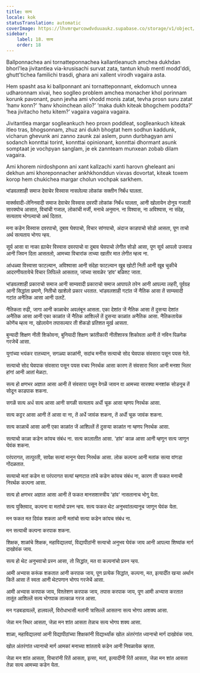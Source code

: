 ```yaml
---
title: सत्य
locale: kok
statusTranslation: automatic
coverImage: https://lhvmrqwrcowdvduuaukz.supabase.co/storage/v1/object/public/strapi-uploads/small_cover-educacion-fundamental.webp-2d51a7828a2b1309555be27f7e2a61a0.webp
sidebar:
    label: 18. सत्य
    order: 18
---
```

Ballponnachea ani tornatteponnachea kallantleanuch amchea dukhdan bhorl'lea jivitantlea via-krusisachi survat zata, tantun khub mentl modd'ddi, ghutt'tichea familichi trasdi, ghara ani xallent virodh vagaira asta.

Hem spasht asa ki ballponnant ani tornatteponnant, ekdomuch unnea udharonnam xivai, heo soglleo problem amchea monacher khol porinnam korunk pavonant, punn jevha ami vhodd monis zatat, tevha prosn suru zatat ‘hanv konn?’ ‘hanv khoinchean ailo?’ ‘maka dukh kiteak bhogchem poddta?’ ‘hea jivitacho hetu kitem?’ vagaira vagaira vagaira.

Jivitantlea margar soglleankuch heo proxn poddleat, soglleankuch kiteak itleo tras, bhogsonnam, zhuz ani dukh bhogtat hem sodhun kaddunk, vicharun ghevunk ani zanno zaunk zai aslem, punn durbhagyan ami sodanch konnttai torint, konnttai opinionant, konnttai dhormant asunk somptaat je vochpyan sanglam, je ek zannteam munxean zobab dilam vagaira.

Ami khorem nirdoshponn ani xant kallzachi xanti harovn gheleant ani dekhun ami khoreponnacher ankhkhonddun vixvas dovortat, kiteak toxem korop hem chukichea margar cholun vochpak sarkhem.

 भांडवलशाही समाज देवाचेर विस्वास नासलेल्या लोकांक सक्तीन निर्बंध घालता.

मार्क्सवादी-लेनिनवादी समाज देवाचेर विस्वास दवरपी लोकांक निर्बंध घालता, आनी खोलायेन दोनूय गजाली सारक्योच आसात, विचांची गजाल, लोकांची मर्जी, मनाचे अनुमान. ना विश्वास, ना अविश्वास, ना संदेह, सत्यताय भोगल्याचो अर्थ दितात.

मना कडेन विस्वास दवरपाचो, दुबाव घेवपाचो, विचार सांगपाचो, अंदाज काडपाचो सोडो आसता, पूण ताचो अर्थ सत्यताय भोगप न्हय.

सूर्य आसा वा नाका ह्याचेर विस्वास दवरपाचो वा दुबाव घेवपाचो लेगीत सोडो आसा, पूण सूर्य आपलो उजवाड आनी जिवन दिता आसतलो, आमच्या विचारांक ताच्या खातीर मात लेगीत म्हत्व ना.

आंधळ्या विस्वासा फाटल्यान, अविश्वासा आनी संदेहा फाटल्यान खूब खोटी निती आनी खूब चुकीचे आदरणीयतायेचे विचार लिपिल्ले आसतात, जांच्या सावळेर ‘हांव’ बळिश्ट जाता.

भांडवलशाही प्रकाराचो समाज आनी साम्यवादी प्रकाराचो समाज आपापले तरेन आनी आपल्या लहरी, पूर्वग्रह आनी सिद्धांता प्रमाणे, नितीचो खाशेलो प्रकार धरतात. भांडवलशाही गटांत जें नैतिक आसा तें साम्यवादी गटांत अनैतिक आसा आनी उलटें.

नैतिकता रुढी, जागा आनी काळाचेर अवलंबून आसता. एका देशांत जें नैतिक आसा तें दुसऱ्या देशांत अनैतिक आसा आनी एका काळांत जें नैतिक आशिल्लें तें दुसऱ्या काळांत अनैतिक आसा. नैतिकतायेक कोणेंच म्हत्व ना, खोलायेन तपासल्यार ती शेंकडो प्रतिशत मूर्ख आसता.

बुन्यादी शिक्षण नीती शिकोवना, बुनियादी शिक्षण क्रांतीकारी नीतीशास्त्र शिकोवता आनी तें नविन पिळगेक गरजेचें आसा.

युगांच्या भयंकर रातच्यान, सगळ्या काळांनी, सदांच मनीस सत्याचो सोद घेवपाक संवसारा पसून पयस गेले.

सत्याचो सोद घेवपाक संवसारा पसून पयस वचप निरर्थक आसा कारण तें संवसारा भितर आनी मनशा भितर हांगां आनी आतां मेळटा.

सत्य हो क्षणभर अज्ञात आसा आनी तें संवसारा पसून वेगळें जावन वा आमच्या सारक्या मनशांक सोडनूच तें सोदून काडपाक शकना.

सगळें सत्य अर्ध सत्य आसा आनी सगळी सत्यताय अर्धी चूक आसा म्हणप निरर्थक आसा.

सत्य कट्टर आसा आनी तें आसा वा ना, तें अर्धे जावंक शकना, तें अर्धी चूक जावंक शकना.

सत्य काळाचें आसा आनी एका काळांत जें आशिल्लें तें दुसऱ्या काळांत ना म्हणप निरर्थक आसा.

सत्याचो काळा कडेन कांयच संबंध ना. सत्य कालातीत आसा. 'हांव' काळ आसा आनी म्हणून सत्य जाणून घेवंक शकना.

परंपरागत, तात्पुरती, सापेक्ष सत्यां मानून घेवप निरर्थक आसा. लोक कल्पना आनी मतांक सत्या वांगडा गोंदळतात.

सत्याचो मतां कडेन वा परंपरागत सत्यां म्हणटात तांचे कडेन कांयच संबंध ना, कारण ती फकत मनाची निरर्थक कल्पना आसा.

सत्य हो क्षणभर अज्ञात आसा आनी तें फकत मानसशास्त्रीय 'हांव' नासतानाच भोगू येता.

सत्य युक्तिवाद, कल्पना वा मतांचो प्रस्न न्हय. सत्य फकत थेट अनुभवांतल्यानूच जाणून घेवंक येता.

मन फकत मत दिवंक शकता आनी मतांचो सत्या कडेन कांयच संबंध ना.

मन सत्याची कल्पना करपाक शकना.

शिक्षक, शाळांचे शिक्षक, महाविद्यालयां, विद्यापीठांनी सत्याचो अनुभव घेवंक जाय आनी आपल्या शिष्यांक मार्ग दाखोवंक जाय.

सत्य हो थेट अनुभवाचो प्रस्न आसा, तो सिद्धांत, मत वा कल्पनांचो प्रस्न न्हय.

आमी अभ्यास करूंक शकतात आनी करपाक जाय, पूण प्रत्येक सिद्धांत, कल्पना, मत, इत्यादींत खऱ्या अर्थान कितें आसा तें स्वता आनी थेटपणान भोगप गरजेचें आसा.

आमी अभ्यास करपाक जाय, विश्लेशण करपाक जाय, तपास करपाक जाय, पूण आमी अभ्यास करतात तातूंत आशिल्लें सत्य भोगपाक तात्काळ गरज आसा.

मन गडबडायल्लें, हालवल्लें, विरोधाभासी मतांनी त्रासिल्लें आसतना सत्य भोगप अशक्य आसा.

जेन्ना मन स्थिर आसता, जेन्ना मन शांत आसता तेन्नाच सत्य भोगप शक्य आसा.

शाळा, महाविद्यालयां आनी विद्यापीठांच्या शिक्षकांनी विद्यार्थ्यांक खोल अंतरंगांत ध्यानाचो मार्ग दाखोवंक जाय.

खोल अंतरंगांत ध्यानाचो मार्ग आमकां मनाच्या शांतताये कडेन आनी निवळायेक व्हरता.

जेन्ना मन शांत आसता, विचारांनी रितें आसता, इत्सा, मतां, इत्यादींनी रितें आसता, जेन्ना मन शांत आसता तेन्ना सत्य आमच्या कडेन येता.

